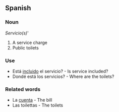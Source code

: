 ==Spanish==

===Noun===

''Servicio(s)'''

#A service charge
#Public toilets

===Use===

*Está [[incluido]] el servicio? - Is service included?
*Dondé está los servicios? - Where are the toilets?

===Related words===

*La [[cuenta]] - The bill
*Las toilettas - The toilets